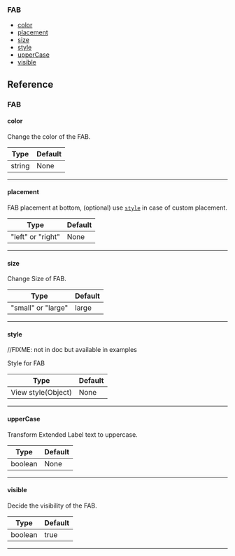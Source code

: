 ### FAB

- [color](#color)
- [placement](#placement)
- [size](#size)
- [style](#style)
- [upperCase](#uppercase)
- [visible](#visible)

## Reference

### FAB

#### color

Change the color of the FAB.

| Type   | Default |
| ------ | ------- |
| string | None    |

---

#### placement

FAB placement at bottom, (optional) use [`style`](#style) in case of custom placement.

| Type              | Default |
| ----------------- | ------- |
| "left" or "right" | None    |

---

#### size

Change Size of FAB.

| Type               | Default |
| ------------------ | ------- |
| "small" or "large" | large   |

---

#### style

//FIXME: not in doc but available in examples

Style for FAB

| Type               | Default |
| ------------------ | ------- |
| View style(Object) | None    |

---

#### upperCase

Transform Extended Label text to uppercase.

| Type    | Default |
| ------- | ------- |
| boolean | None    |

---

#### visible

Decide the visibility of the FAB.

| Type    | Default |
| ------- | ------- |
| boolean | true    |

---
